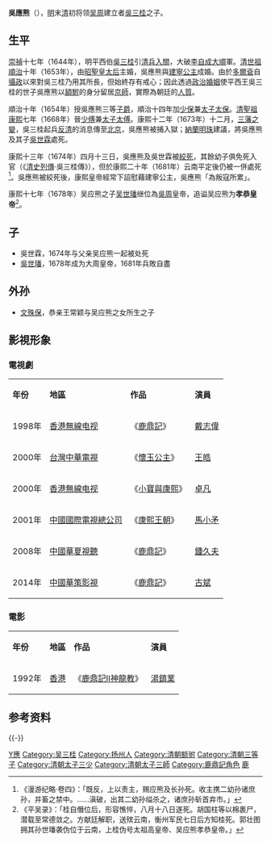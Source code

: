 {{東亞男性歷史人物
|名稱 =吳應熊
|身份 =[[平西王|平西王]]世子
|國家 =[[大清|大清]]
|時代 =[[清|清]]
|主君 =[[順治帝|順治帝]]→[[康熙帝|康熙帝]]
|屆數 =
|最高職務 =[[大清|大清]][[三少|少傅]]兼[[东宫三师|太子太傅]]
|前任 = 
|繼任 = 
|圖片名稱 =
|圖片大小 =
|圖片說明 =
|氏 =
|姓 =[[吳姓|吳姓]]
|穆坤= <!--清代八旗满洲人物专用-->
|名 =應熊
|姓名 =
|羅馬拼音 =
|假名 = <!--日本、琉球人用-->
|諺文 = <!--朝鮮、韓國人用-->
|字 =
|號=
|名乘 = <!--琉球士族用-->
|官職 =
|封爵 =[[驸马|額駙]]
|封號 =
|位階 =
|御稱號 = <!--日本皇族之稱號-->
|宮號1 = <!--日本皇族之宮號-->
|宮號2 = <!--朝鮮王族之宮號-->
|封地 =
|神號 =
|尊號 =
|族裔 = 
|信仰 = <!--指的是宗教信仰-->
|旗籍 = <!--清代八旗人物专用-->
|氏族 =
|籍貫 =
|本貫 = <!--朝鮮人用-->
|世居地= <!--清代八旗人物专用-->
|世居地/穆坤= <!--专门用于清代八旗满洲人物世居地和穆坤相同时-->
|祖籍 =
|本籍 =
|出身地 =
|府邸 =
|世系 = 
|初名 =
|乳名 = <!--日本、朝鮮、琉球以外人物用-->
|幼名 = <!--日本人用-->
|兒名 = <!--朝鮮人用-->
|童名 = <!--琉球人用-->
|小字 =
|別名 =
|法號 =
|院號 =
|其他名號 =
|出生日期 =1634年
|出生地點 =
|婚年 =
|逝世日期 =1674年[[康熙帝|清聖祖]][[康熙|康熙]]十三年
|逝世地點 =[[北京|北京]]
|在位年代 =
|廟號 =
|諡號 =孝恭皇帝
|墓葬 =
|祠廟 =
|父親 =吳周太祖[[吳三桂|吳三桂]]
|嫡母 =
|母親 =[[張皇后_(吳三桂)|張皇后]]
|繼父=
|繼母=
|養父=
|養母=
|猶父= <!--日本人用-->
|烏帽子親= <!--日本人、琉球人用-->
|元配 =[[和碩恪純長公主|和碩恪純長公主]]
|正室 =
|妻 =
|繼室 =
|平妻 =
|側室 =
|元配之父 =清太宗[[皇太極|皇太極]]
|元配之嫡母 =
|元配之母 =[[庶妃奇壘氏|庶妃奇壘氏]]
|正室之父 =
|正室之嫡母 =
|正室之母 =
|妻之父 =
|妻之嫡母 =
|妻之母 =
|繼室之父 =
|繼室之嫡母 =
|繼室之母 =
|平妻之父 =
|平妻之嫡母 =
|平妻之母 =
|兄弟 =
|姊妹 =
|嫡兄弟 =
|嫡姊妹 =
|庶兄弟 =
|庶姊妹 =
|同胞兄弟 =
|同胞姊妹 =
|異母兄弟 =
|異母姊妹 =
|異父兄弟 =
|異父姊妹 =
|繼兄弟 =
|繼姊妹 =
|子 =吳世霖<Br>[[吳世璠|吳世璠]]
|女 =吴佳氏，奉国将军噶尔图妻<Br>恭亲王[[常颖|常颖]]妾
|嫡子 =
|嫡女 =
|庶子 =
|庶女 =
|養子 =
|養女 =
|猶子 = <!--日本人用-->
|婿養子 = <!--日本人用-->
|烏帽子子 = <!--日本人用-->
|繼子 =
|繼女 =
|其他親屬 =
|出身 = <!---此处指科举出身--->
|功名 = 
|經歷 = 
|著作 =
|注釋 =
}}
'''吳應熊'''（{{bd|1634年||1674年||catIdx=W吳}}），[[明朝|明]]末[[清|清]]初将领[[吴周|吴周]]建立者[[吳三桂|吳三桂]]之子。

==生平==
[[崇禎|崇禎]]十七年（1644年），明平西伯[[吳三桂|吳三桂]]引[[清兵入關|清兵入關]]，大破[[李自成|李自成]][[大順_(政權)|大順]]軍。[[顺治帝|清世祖]][[順治|順治]]十年（1653年），由[[孝莊文皇后|昭聖皇太后]]主婚，吳應熊與[[和碩恪純長公主|建寧公主]]成婚。由於[[多爾袞|多爾袞]]自[[攝政|攝政]]以來對吳三桂乃用其所長，但始終存有戒心；因此透過[[政治婚姻|政治婚姻]]使平西王吳三桂的世子吳應熊以[[驸马|額駙]]的身分留居[[明清北京城|京師]]，實際為朝廷的[[人質|人質]]。

順治十年（1654年）授吳應熊三等[[子爵|子爵]]，順治十四年加[[三少|少保]]兼[[东宫三师|太子太保]]。[[康熙帝|清聖祖]][[康熙|康熙]]七年（1668年）晉[[三少|少傅]]兼[[东宫三师|太子太傅]]。康熙十二年（1673年）十二月，[[三藩之變|三藩之變]]，吳三桂起兵[[反清|反清]]的消息傳至[[北京|北京]]，吳應熊被捕入獄；[[納蘭明珠|納蘭明珠]]建議，將吳應熊及其子[[吳世霖|吳世霖]]處死。

康熙十三年（1674年）四月十三日，吳應熊及吳世霖被[[绞刑|絞死]]，其餘幼子俱免死入官（《[[清史列傳|清史列傳]]·吳三桂傳》），但於康熙二十年（1681年）云南平定後仍被一併處死<ref>《漫游纪略·卷四》：「既反，上以责主，赐应熊及长孙死。收主携二幼孙诸庶孙，并畜之禁中。……滇破，出其二幼孙缢杀之，诸庶孙斩首弃市。」</ref>。吳應熊被絞死後，康熙皇帝經常下詔慰藉建寧公主，吳應熊「為叛寇所累」。

康熙十七年（1678年）吴应熊之子[[吴世璠|吴世璠]]继位為[[吳周|吳周]]皇帝，追谥吴应熊为'''孝恭皇帝'''<ref>《平吴录》：「桂自僭位后，形容憔悴，八月十八日遂死。胡国柱等以棉裹尸，潜载至常德敛之。方献廷解职，送殡云南，衡州军民七日后方知桂死。郭壮图拥其孙世璠袭伪位于云南，上桂伪号太祖高皇帝、吴应熊孝恭皇帝。」</ref>。

==子==
*吳世霖，1674年与父亲吴应熊一起被处死
*[[吳世璠|吳世璠]]，1678年成为大周皇帝，1681年兵敗自盡

==外孙==
*[[文殊保|文殊保]]，恭亲王常颖与吴应熊之女所生之子

== 影視形象 ==
===電視劇===
{| class="wikitable" 
|-  style="background:cornflowerblue; color:white; text-align:center;"
|'''年份'''||'''地區'''||'''作品'''||'''演員'''
|-
|1998年|| [[香港|香港]][[無線电视|無線电视]]||《[[鹿鼎記_(1998年電視劇)|鹿鼎記]]》|| [[戴志偉|戴志偉]]
|-
|2000年|| [[台灣|台灣]][[中華電視|中華電視]]||《[[懷玉公主|懷玉公主]]》|| [[王皓|王皓]]
|-
|2000年|| [[香港|香港]][[無線电视|無線电视]]||《[[小寶與康熙|小寶與康熙]]》|| [[卓凡|卓凡]]
|-
|2001年|| [[中國國際電視總公司|中國國際電視總公司]]||《[[康熙王朝|康熙王朝]]》|| [[馬小矛|馬小矛]]
|-
|2008年|| [[中國|中國]][[華夏視聽|華夏視聽]]||《[[鹿鼎記_(2008年電視劇)|鹿鼎記]]》|| [[鍾久夫|鍾久夫]]
|-
|2014年|| [[中國|中國]][[華策影視|華策影視]]||《[[鹿鼎記_(2014年電視劇)|鹿鼎記]]》|| [[古斌|古斌]]
|}
===電影===
{| class="wikitable" 
|-  style="background:cornflowerblue; color:white; text-align:center;"
|'''年份'''||'''地區'''||'''作品'''||'''演員'''
|-
|1992年|| [[香港|香港]]||《[[鹿鼎記II神龍教|鹿鼎記II神龍教]]》|| [[湯鎮業|湯鎮業]]
|}
==参考资料==
{{reflist}}

{{-}}
{{吴周}}

{{DEFAULTSORT:Wu吳}}
[[Category:吴姓|Y應]]
[[Category:吴三桂|Category:吴三桂]]
[[Category:扬州人|Category:扬州人]]
[[Category:清朝额驸|Category:清朝额驸]]
[[Category:清朝三等子|Category:清朝三等子]]
[[Category:清朝太子三少|Category:清朝太子三少]]
[[Category:清朝太子三師|Category:清朝太子三師]]
[[Category:鹿鼎記角色|Category:鹿鼎記角色]]
[[Category:金庸筆下真實人物|鹿]]
